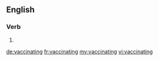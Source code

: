 
==English==

===Verb===
{{head|en|present participle}}

# {{present participle of|vaccinate|lang=en}}

[[de:vaccinating]]
[[fr:vaccinating]]
[[my:vaccinating]]
[[vi:vaccinating]]
